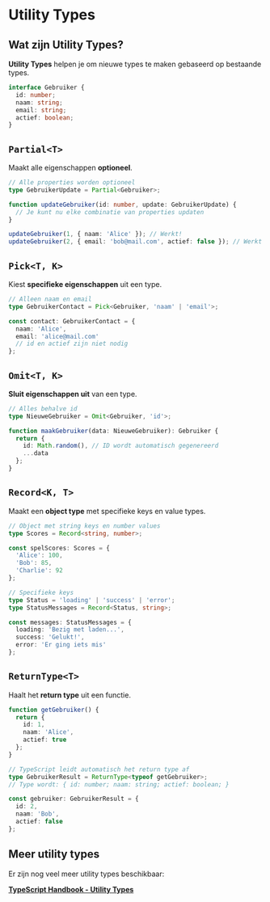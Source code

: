 # Utility Types

## Wat zijn Utility Types?

**Utility Types** helpen je om nieuwe types te maken gebaseerd op bestaande types.

```ts
interface Gebruiker {
  id: number;
  naam: string;
  email: string;
  actief: boolean;
}
```

## `Partial<T>`

Maakt alle eigenschappen **optioneel**.

```ts
// Alle properties worden optioneel
type GebruikerUpdate = Partial<Gebruiker>;

function updateGebruiker(id: number, update: GebruikerUpdate) {
  // Je kunt nu elke combinatie van properties updaten
}

updateGebruiker(1, { naam: 'Alice' }); // Werkt!
updateGebruiker(2, { email: 'bob@mail.com', actief: false }); // Werkt ook!
```

## `Pick<T, K>`

Kiest **specifieke eigenschappen** uit een type.

```ts
// Alleen naam en email
type GebruikerContact = Pick<Gebruiker, 'naam' | 'email'>;

const contact: GebruikerContact = {
  naam: 'Alice',
  email: 'alice@mail.com'
  // id en actief zijn niet nodig
};
```

## `Omit<T, K>`

**Sluit eigenschappen uit** van een type.

```ts
// Alles behalve id
type NieuweGebruiker = Omit<Gebruiker, 'id'>;

function maakGebruiker(data: NieuweGebruiker): Gebruiker {
  return {
    id: Math.random(), // ID wordt automatisch gegenereerd
    ...data
  };
}
```

## `Record<K, T>`

Maakt een **object type** met specifieke keys en value types.

```ts
// Object met string keys en number values
type Scores = Record<string, number>;

const spelScores: Scores = {
  'Alice': 100,
  'Bob': 85,
  'Charlie': 92
};

// Specifieke keys
type Status = 'loading' | 'success' | 'error';
type StatusMessages = Record<Status, string>;

const messages: StatusMessages = {
  loading: 'Bezig met laden...',
  success: 'Gelukt!',
  error: 'Er ging iets mis'
};
```

## `ReturnType<T>`

Haalt het **return type** uit een functie.

```ts
function getGebruiker() {
  return {
    id: 1,
    naam: 'Alice',
    actief: true
  };
}

// TypeScript leidt automatisch het return type af
type GebruikerResult = ReturnType<typeof getGebruiker>;
// Type wordt: { id: number; naam: string; actief: boolean; }

const gebruiker: GebruikerResult = {
  id: 2,
  naam: 'Bob',
  actief: false
};
```

## Meer utility types

Er zijn nog veel meer utility types beschikbaar:

**[TypeScript Handbook - Utility Types](https://www.typescriptlang.org/docs/handbook/utility-types.html)**
